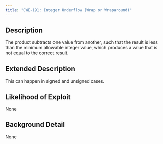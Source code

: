 ```yaml
---
title: "CWE-191: Integer Underflow (Wrap or Wraparound)"
---
```


## Description
The product subtracts one value from another, such that the result is less than the minimum allowable integer value, which produces a value that is not equal to the correct result.

## Extended Description
This can happen in signed and unsigned cases.

## Likelihood of Exploit
None

## Background Detail
None
        